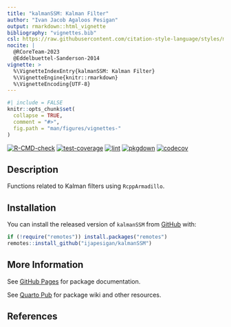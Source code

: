```yaml
---
title: "kalmanSSM: Kalman Filter"
author: "Ivan Jacob Agaloos Pesigan"
output: rmarkdown::html_vignette
bibliography: "vignettes.bib"
csl: https://raw.githubusercontent.com/citation-style-language/styles/master/apa.csl
nocite: |
  @RCoreTeam-2023
  @Eddelbuettel-Sanderson-2014
vignette: >
  %\VignetteIndexEntry{kalmanSSM: Kalman Filter}
  %\VignetteEngine{knitr::rmarkdown}
  %\VignetteEncoding{UTF-8}
---
```


```r
#| include = FALSE
knitr::opts_chunk$set(
  collapse = TRUE,
  comment = "#>",
  fig.path = "man/figures/vignettes-"
)
```

<!-- badges: start -->
[![R-CMD-check](https://github.com/ijapesigan/kalmanSSM/workflows/R-CMD-check/badge.svg)](https://github.com/ijapesigan/kalmanSSM/actions)
[![test-coverage](https://github.com/ijapesigan/kalmanSSM/actions/workflows/test-coverage.yml/badge.svg)](https://github.com/ijapesigan/kalmanSSM/actions/workflows/test-coverage.yml)
[![lint](https://github.com/ijapesigan/kalmanSSM/actions/workflows/lint.yml/badge.svg)](https://github.com/ijapesigan/kalmanSSM/actions/workflows/lint.yml)
[![pkgdown](https://github.com/ijapesigan/kalmanSSM/actions/workflows/pkgdown-gh-pages.yml/badge.svg)](https://github.com/ijapesigan/kalmanSSM/actions/workflows/pkgdown-gh-pages.yml)
[![codecov](https://codecov.io/gh/ijapesigan/kalmanSSM/branch/main/graph/badge.svg)](https://codecov.io/gh/ijapesigan/kalmanSSM)
<!-- badges: end -->

## Description

Functions related to Kalman filters using `RcppArmadillo`.

## Installation

You can install the released version of
`kalmanSSM`
from
[GitHub](https://github.com/ijapesigan/kalmanSSM) with:

```r
if (!require("remotes")) install.packages("remotes")
remotes::install_github("ijapesigan/kalmanSSM")
```

## More Information

See
[GitHub Pages](https://ijapesigan.github.io/kalmanSSM)
for package documentation.

See
[Quarto Pub](https://ijapesigan.quarto.pub/kalmanSSM)
for package wiki and other resources.

## References
